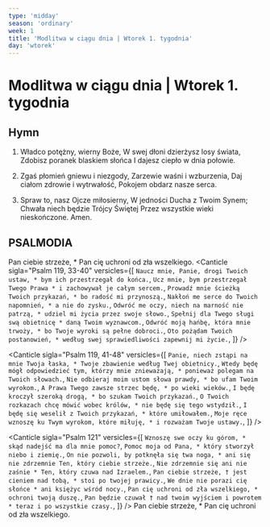 ```yaml
---
type: 'midday'
season: 'ordinary'
week: 1
title: 'Modlitwa w ciągu dnia | Wtorek 1. tygodnia'
day: 'wtorek'
---
```


# Modlitwa w ciągu dnia | Wtorek 1. tygodnia

<OpeningVersicle />

## Hymn

1. Władco potężny, wierny Boże,
   W swej dłoni dzierżysz losy świata,
   Zdobisz poranek blaskiem słońca
   I dajesz ciepło w dnia połowie.

2. Zgaś płomień gniewu i niezgody,
   Zarzewie waśni i wzburzenia,
   Daj ciałom zdrowie i wytrwałość,
   Pokojem obdarz nasze serca.

3. Spraw to, nasz Ojcze miłosierny,
   W jedności Ducha z Twoim Synem;
   Chwała niech będzie Trójcy Świętej
   Przez wszystkie wieki nieskończone. Amen.

## PSALMODIA

<Antiphon>Pan ciebie strzeże, * Pan cię uchroni od zła wszelkiego.</Antiphon>
<Canticle
  sigla="Psalm 119, 33-40"
  versicles={[
    `Naucz mnie, Panie, drogi Twoich ustaw, *
bym ich przestrzegał do końca.`,
    `Ucz mnie, bym przestrzegał Twego Prawa *
i zachowywał je całym sercem.`,
    `Prowadź mnie ścieżką Twoich przykazań, *
bo radość mi przynoszą.`,
    `Nakłoń me serce do Twoich napomnień, *
a nie do zysku.`,
    `Odwróć me oczy, niech na marność nie patrzą, *
udziel mi życia przez swoje słowo.`,
    `Spełnij dla Twego sługi swą obietnicę *
daną Twoim wyznawcom.`,
    `Odwróć moją hańbę, która mnie trwoży, *
bo Twoje wyroki są pełne dobroci.`,
    `Oto pożądam Twoich postanowień, *
według swej sprawiedliwości zapewnij mi życie.`,
  ]}
/>

<Canticle
  sigla="Psalm 119, 41-48"
  versicles={[
    `Panie, niech zstąpi na mnie Twoja łaska, *
Twoje zbawienie według Twej obietnicy.`,
    `Wtedy będę mógł odpowiedzieć tym, którzy mnie znieważają, *
ponieważ polegam na Twoich słowach.`,
    `Nie odbieraj moim ustom słowa prawdy, *
bo ufam Twoim wyrokom.`,
    `A Prawa Twego zawsze strzec będę, *
po wieki wieków.`,
    `I będę kroczył szeroką drogą, *
bo szukam Twoich przykazań.`,
    `O Twoich rozkazach chcę mówić wobec królów, *
nie będę się tego wstydził.`,
    `I będę się weselił z Twoich przykazań, *
które umiłowałem.`,
    `Moje ręce wznoszę ku Twym wyrokom, które miłuję, *
i rozważam Twoje ustawy.`,
  ]}
/>

<Canticle
  sigla="Psalm 121"
  versicles={[
    `Wznoszę swe oczy ku górom, *
skąd nadejść ma dla mnie pomoc?`,
    `Pomoc moja od Pana, *
który stworzył niebo i ziemię.`,
    `On nie pozwoli, by potknęła się twa noga, *
ani się nie zdrzemnie Ten, który ciebie strzeże.`,
    `Nie zdrzemnie się ani nie zaśnie *
Ten, który czuwa nad Izraelem.`,
    `Pan ciebie strzeże, †
jest cieniem nad tobą, *
stoi po twojej prawicy.`,
    `We dnie nie porazi cię słońce *
ani księżyc wśród nocy.`,
    `Pan cię uchroni od zła wszelkiego, *
ochroni twoją duszę.`,
    `Pan będzie czuwał †
nad twoim wyjściem i powrotem *
teraz i po wszystkie czasy.`,
  ]}
/>
<Antiphon>Pan ciebie strzeże, * Pan cię uchroni od zła wszelkiego.</Antiphon>

<WeeklyRotation>
  <MiddayPassagePrayer
    sigla="Jr 17, 7-8"
    passage={`Błogosławiony mąż, który pokłada ufność w Panu i Pan jest jego nadzieją! Jest on podobny do drzewa zasadzonego nad wodą, co swe korzenie puszcza ku strumieniowi. Nie obawia się, skoro przyjdzie upał, bo utrzyma zielone liście. Także w roku posuchy nie doznaje niepokoju i nie przestaje wydawać owoców.`}
    versicle="Bóg nie odmawia dobrodziejstw żyjącym nienagannie."
    response="Panie Zastępów, szczęśliwy człowiek, który ufa Tobie."
    prayer="Wszechmogący, wieczny Boże, o trzeciej godzinie zesłałeś Ducha Świętego Pocieszyciela na Apostołów; † nam również ześlij Ducha miłości, * abyśmy byli Twoimi wiernymi świadkami wobec ludzi. Przez Chrystusa, Pana naszego."
  />

<MiddayPassagePrayer
  sigla="Prz 3, 13-15"
  passage="Szczęśliwy, kto mądrość osiągnął, mąż, który nabył rozwagi; bo lepiej ją posiąść niż srebro, ją raczej nabyć niż złoto; zdobycie jej lepsze od pereł, nie równe jej żadne klejnoty."
  versicle="Panie, Ty masz upodobanie w ukrytej prawdzie."
  response="Naucz mnie tajemnic mądrości."
  prayer="Boże, Ty objawiłeś Piotrowi wolę zbawienia pogan, † spraw łaskawie, aby nasze czyny podobały się Tobie * i pokieruj nimi w taki sposób, by służyły zamiarom Twojej zbawczej miłości. Przez Chrystusa, Pana naszego."
/>

  <MiddayPassagePrayer
    sigla="Hi 5, 17-18"
    passage="Szczęśliwy, kogo Bóg karci, więc nie odrzucaj nagan Wszechmocnego. On zrani, On także uleczy, skaleczy - i ręką swą własną uzdrowi."
    versicle="Postąp ze sługą Twoim, Panie, według Twej dobroci."
    response="I naucz mnie Twoich ustaw."
    prayer="Boże, Ty do setnika Korneliusza wysłałeś Twego anioła, aby mu wskazał drogę zbawienia; † włącz także nas w dzieło zbawienia wszystkich ludzi, * abyśmy zjednoczeni z nimi w Twoim Kościele mogli dojść do Ciebie. Przez Chrystusa, Pana naszego."
  />
</WeeklyRotation>
